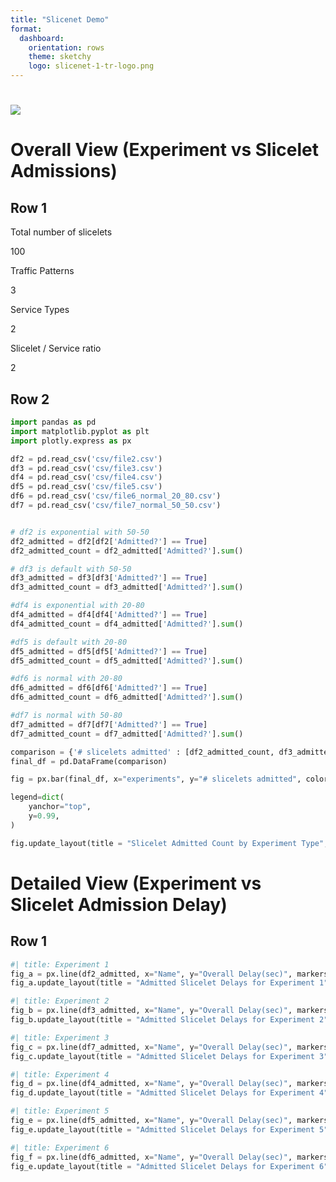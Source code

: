 ```yaml
---
title: "Slicenet Demo"
format: 
  dashboard:
    orientation: rows
    theme: sketchy
    logo: slicenet-1-tr-logo.png
---
```


#  {.sidebar}

![](slicenet-1-tr-logo.png)

# Overall View (Experiment vs Slicelet Admissions)

## Row 1

::: {.valuebox icon="speedometer2"}
Total number of slicelets

100
:::

::: {.valuebox icon="stoplights"}
Traffic Patterns

3
:::

::: {.valuebox icon="pie-chart"}
Service Types

2
:::

::: {.valuebox icon="bucket"}
Slicelet / Service ratio

2
:::

## Row 2

```python
import pandas as pd
import matplotlib.pyplot as plt
import plotly.express as px

df2 = pd.read_csv('csv/file2.csv')
df3 = pd.read_csv('csv/file3.csv')
df4 = pd.read_csv('csv/file4.csv')
df5 = pd.read_csv('csv/file5.csv')
df6 = pd.read_csv('csv/file6_normal_20_80.csv')
df7 = pd.read_csv('csv/file7_normal_50_50.csv')


# df2 is exponential with 50-50
df2_admitted = df2[df2['Admitted?'] == True]
df2_admitted_count = df2_admitted['Admitted?'].sum()

# df3 is default with 50-50
df3_admitted = df3[df3['Admitted?'] == True]
df3_admitted_count = df3_admitted['Admitted?'].sum()

#df4 is exponential with 20-80
df4_admitted = df4[df4['Admitted?'] == True]
df4_admitted_count = df4_admitted['Admitted?'].sum()

#df5 is default with 20-80
df5_admitted = df5[df5['Admitted?'] == True]
df5_admitted_count = df5_admitted['Admitted?'].sum()

#df6 is normal with 20-80
df6_admitted = df6[df6['Admitted?'] == True]
df6_admitted_count = df6_admitted['Admitted?'].sum()

#df7 is normal with 50-80
df7_admitted = df7[df7['Admitted?'] == True]
df7_admitted_count = df7_admitted['Admitted?'].sum()

comparison = {'# slicelets admitted' : [df2_admitted_count, df3_admitted_count, df7_admitted_count, df4_admitted_count, df5_admitted_count, df6_admitted_count], 'experiments' : ['Experiment 1', 'Experiment 2', 'Experiment 5', 'Experiment 3', 'Experiment 4', 'Experiment 6'], 'traffic pattern' : ['exponential', 'default', 'normal', 'exponential', 'default', 'normal'], 'service weightage' : ['50/50', '50/50', '50/50', '20/80', '20/80', '20/80'] }
final_df = pd.DataFrame(comparison)

fig = px.bar(final_df, x="experiments", y="# slicelets admitted", color="traffic pattern", pattern_shape="service weightage", text_auto = True)

legend=dict(
    yanchor="top",
    y=0.99,
)

fig.update_layout(title = "Slicelet Admitted Count by Experiment Type", uniformtext_minsize=8, uniformtext_mode='hide', xaxis_title=None, legend=legend)

```

# Detailed View (Experiment vs Slicelet Admission Delay)

## Row 1 {.tabset}

```python
#| title: Experiment 1
fig_a = px.line(df2_admitted, x="Name", y="Overall Delay(sec)", markers=True)
fig_a.update_layout(title = "Admitted Slicelet Delays for Experiment 1", uniformtext_minsize=8, uniformtext_mode='hide', xaxis_title='Slicelet name', legend=legend)
```

```python
#| title: Experiment 2
fig_b = px.line(df3_admitted, x="Name", y="Overall Delay(sec)", markers=True)
fig_b.update_layout(title = "Admitted Slicelet Delays for Experiment 2", uniformtext_minsize=8, uniformtext_mode='hide', xaxis_title='Slicelet name', legend=legend)
```

```python
#| title: Experiment 3
fig_c = px.line(df7_admitted, x="Name", y="Overall Delay(sec)", markers=True)
fig_c.update_layout(title = "Admitted Slicelet Delays for Experiment 3", uniformtext_minsize=8, uniformtext_mode='hide', xaxis_title='Slicelet name', legend=legend)
```

```python
#| title: Experiment 4
fig_d = px.line(df4_admitted, x="Name", y="Overall Delay(sec)", markers=True)
fig_d.update_layout(title = "Admitted Slicelet Delays for Experiment 4", uniformtext_minsize=8, uniformtext_mode='hide', xaxis_title='Slicelet name', legend=legend)
```

```python
#| title: Experiment 5
fig_e = px.line(df5_admitted, x="Name", y="Overall Delay(sec)", markers=True)
fig_e.update_layout(title = "Admitted Slicelet Delays for Experiment 5", uniformtext_minsize=8, uniformtext_mode='hide', xaxis_title='Slicelet name', legend=legend)
```

```python
#| title: Experiment 6
fig_f = px.line(df6_admitted, x="Name", y="Overall Delay(sec)", markers=True)
fig_e.update_layout(title = "Admitted Slicelet Delays for Experiment 6", uniformtext_minsize=8, uniformtext_mode='hide', xaxis_title='Slicelet name', legend=legend)
```

<!-- # Flow of events

```python
df = px.data.iris()
fig = px.scatter(df, x="sepal_width", y="sepal_length", color="species",
                 size='petal_length', hover_data=['petal_width'])
fig.show()
```

```python
df2_admitted_E1 = df2_admitted[['Name', 'Scheduled At']]

#print(df2_admitted_E1)

df2_admitted_E2 = df2_admitted[['Name','Started At']]

#print(df2_admitted_E2)

df2_admitted_E3 = df2_admitted[['Name','Ended At']]

#print(df2_admitted_E3)

df2_admitted_totalE = pd.concat([df2_admitted_E1,df2_admitted_E2, df2_admitted_E3], ignore_index=True)

#df2_admitted_totalE = pd.DataFrame(df2_admitted_totalE, columns=['Slicelets', 'Timestamps'])

print(df2_admitted_totalE)

#isinstance(df2_admitted_totalE, pd.DataFrame)

#df2_admitted_totalE

#headers = ['Timestamps']
#df2_admitted_totalE.columns = headers
#print(df2_admitted_totalE)

text_E1 = ['Scheduled'] * df2_admitted_E1.shape[0]
text_E2 = ['Started'] * df2_admitted_E2.shape[0]
text_E3 = ['Ended'] * df2_admitted_E3.shape[0]
total_texts_E = text_E1 + text_E2 + text_E3

df2_admitted_totalE['Events'] = total_texts_E

df2_admitted_totalE = df2_admitted_totalE.sort_values(by='Timestamps')

#px.scatter(df2_admitted_totalE, x='Timestamps', y='Slicelets', color='Events')

#df2_admitted_totalE

``` -->